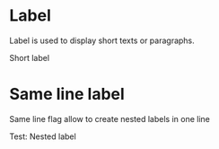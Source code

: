

<Meta title="Design System/atoms/Label" component={Label} />

# Label

Label is used to display short texts or paragraphs.

<Preview withToolbar>
  <Story name="default">
    <Label strong={boolean('Strong', false)} pointer={boolean('Pointer', false)}>
      Short label
    </Label>
  </Story>
</Preview>

# Same line label

Same line flag allow to create nested labels in one line

<Preview withToolbar>
  <Story name="same line">
    <Label strong>
      Test: <Label sameLine>Nested label</Label>
    </Label>
  </Story>
</Preview>
